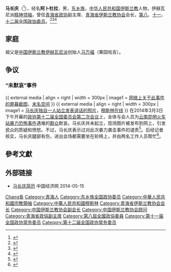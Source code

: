 '''马长庆'''（{{bd|1936年|3月|2018年|7月16日|catIdx=Ma馬}}<ref>{{cite web|url=http://www.muslimwww.com/html/2018/jinrijujiao_0716/33536.html|title=西宁东关清真大寺教长马长庆阿訇复命归真 享年82岁|publisher=穆斯林在线|date=2018-07-16|accessdate=2018-07-16|archive-date=2018-07-16|archive-url=https://web.archive.org/web/20180716171900/http://www.muslimwww.com/html/2018/jinrijujiao_0716/33536.html|dead-url=no}}</ref>），经名'''阿卜杜拉'''，男，[[东乡族|东乡族]]，[[中华人民共和国|中华人民共和国]][[伊斯兰教|伊斯兰教]]人物，伊赫瓦尼派[[精神领袖|精神领袖]]，曾任[[青海省政协|青海省政协]]副主席、[[青海省伊斯兰教协会|青海省伊斯兰教协会]]会长，[[第八届全国政协委员|第八]]、[[第十一届全国政协委员|十一]]、[[第十二届全国政协委员|十二届全国政协委员]]。<ref>{{cite news|title=第十一届全国政协委员名单|url=http://www.indaa.com.cn/zt/2009qglh/zxzs/200903/t20090303_127573.html|accessdate=2013-04-09|work=新华社北京1月25日电 中国人民政治协商会议第十一届全国委员会委员名单(共2237人，2008年1月25日政协第十届全国委员会常务委员会第二十次会议通过)|date=2008年1月25日|deadurl=yes|archiveurl=https://web.archive.org/web/20130928014403/http://www.indaa.com.cn/zt/2009qglh/zxzs/200903/t20090303_127573.html|archivedate=2013年9月28日}}</ref><ref>{{cite news |url = http://news.xinhuanet.com/2013lh/2013-03/11/c_114985050.htm |title = 中国人民政治协商会议第十二届全国委员会主席、副主席、秘书长、常务委员名单 |agency = 新华网（新华社） |date = 2013-03-11 |accessdate = 2014-03-06 |archive-date = 2013-03-13 |archive-url = https://web.archive.org/web/20130313192143/http://news.xinhuanet.com/2013lh/2013-03/11/c_114985050.htm |dead-url = no }}</ref><ref>{{cite web |title = 全国政协信息-马长庆 |url = http://www.cppcc.gov.cn/CMS/wylibary/showJcwyxtInfoWylibary.action?tabJcwyxt.guid=11W0016970&wytype=wjwy |accessdate = 2013-04-11 |publisher = 全国政协 |archive-date = 2019-09-03 |archive-url = https://web.archive.org/web/20190903024040/http://www.cppcc.gov.cn/CMS/wylibary/showJcwyxtInfoWylibary.action?tabJcwyxt.guid=11W0016970&wytype=wjwy |dead-url = no }}</ref>

== 家庭 ==
祖父是[[中国伊斯兰教|中国伊斯兰教]][[伊赫瓦尼派|伊赫瓦尼派]]创始人[[马万福|马万福]]（果园哈吉）。

== 争议 ==
===“未默哀”事件===
{{ external media | align  = right | width  = 300px | image1 = [http://www.mitbbs.com/article2/Military/41209417_498.jpg 网络上关于此事件的屏幕截图]，[[未名空间|未名空间]] }}
{{ external media | align  = right | width  = 300px | image1 = [http://www.letscorp.net/lynn/wp-content/uploads/2015/05/20150502104252389.jpg 马长庆独自一人站立发表讲话的照片]，[[穆斯林在线|穆斯林在线]] }}
在2014年3月3日下午开幕的[[中国人民政治协商会议第十二届全国委员会#第二次会议|政协第十二届全国委员会第二次会议]]上，全体与会人员为[[2014年昆明火车站暴力恐怖袭击事件|云南昆明火车站暴力恐怖事件]]遇难的[[群众|群众]]默哀。马长庆并未起立，现场图片被发布到网上，引发民众的质疑和愤怒。不过，马长庆表示过对此次暴力袭击事件的谴责<ref>{{cite news | title=马长庆委员谴责暴力恐怖行径 | work=西宁晚报（青海新闻网） | date=2014-03-05 | accessdate=2014-03-06 | author=郑协}}</ref>。后经记者核实，马长庆腿部有伤，进出会场都需要坐在轮椅上，并由两名工作人员帮忙<ref>{{cite web|title=穆斯林委員「拒不哀悼」因腿有傷|url=http://news.wenweipo.com/2014/03/07/IN1403070070.htm|work=香港文汇报|date=2014-03-07|accessdate=2014-03-09|archive-date=2020-09-23|archive-url=https://web.archive.org/web/20200923191558/http://news.wenweipo.com/2014/03/07/IN1403070070.htm|dead-url=no}}</ref>。

== 參考文獻 ==
{{reflist}}

== 外部链接 ==
* [http://district.ce.cn/newarea/sddy/201301/28/t20130128_24070336_3.shtml 马长庆简历] {{Wayback|url=http://district.ce.cn/newarea/sddy/201301/28/t20130128_24070336_3.shtml |date=20200812184416 }} 中国经济网 2014-05-15

{{Navboxes
| title  = 马长庆在[[中国伊斯兰教协会|中国伊斯兰教协会]]的职务
| list1  =
{{中国伊斯兰教协会第九届委员会}}
{{中国伊斯兰教协会第十届委员会}}
}}

{{Authority control}}
{{DEFAULTSORT:Ma馬}}
[[Category:馬姓|Chang長]]
[[Category:青海人|Category:青海人]]
[[Category:东乡族全国政协委员|Category:东乡族全国政协委员]]
[[Category:中華人民共和國宗教領袖|Category:中華人民共和國宗教領袖]]
[[Category:中華人民共和國穆斯林|Category:中華人民共和國穆斯林]]
[[Category:青海省伊斯兰教协会会长|Category:青海省伊斯兰教协会会长]]
[[Category:中国伊斯兰教协会副会长|Category:中国伊斯兰教协会副会长]]
[[Category:中国伊斯兰教协会顾问|Category:中国伊斯兰教协会顾问]]
[[Category:青海省政協副主席|Category:青海省政協副主席]]
[[Category:第八屆全國政協委員|Category:第八屆全國政協委員]]
[[Category:第十一届全国政协常务委员|Category:第十一届全国政协常务委员]]
[[Category:第十二届全国政协常务委员|Category:第十二届全国政协常务委员]]